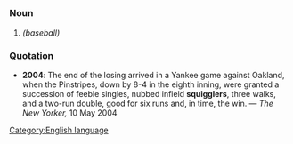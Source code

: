 =={{en}}==
[[Category:English language]]
===Noun===
# ''(baseball)'' {{stub}}
===Quotation===
*'''2004''': The end of the losing arrived in a Yankee game against Oakland, when the Pinstripes, down by 8-4 in the eighth inning, were granted a succession of feeble singles, nubbed infield '''squigglers''', three walks, and a two-run double, good for six runs and, in time, the win. &mdash; ''The New Yorker,'' 10 May 2004
